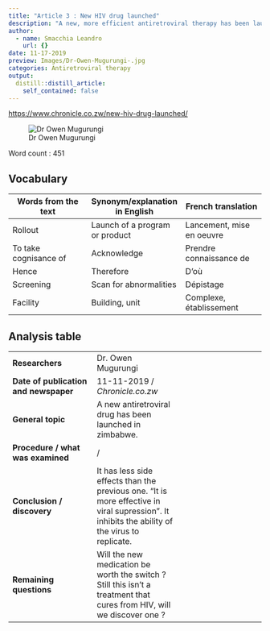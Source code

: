 ```yaml
---
title: "Article 3 : New HIV drug launched"
description: "A new, more efficient antiretroviral therapy has been launched in Zimbabwe."
author:
  - name: Smacchia Leandro
    url: {}
date: 11-17-2019
preview: Images/Dr-Owen-Mugurungi-.jpg
categories: Antiretroviral therapy
output:
  distill::distill_article:
    self_contained: false
---
```



<https://www.chronicle.co.zw/new-hiv-drug-launched/>


![Dr Owen Mugurungi](Images/Dr-Owen-Mugurungi-.jpg)


Word count : 451


## Vocabulary 

| Words from the text | Synonym/explanation in English | French translation |
|--|--|--|
| Rollout | Launch of a program or product | Lancement, mise en oeuvre |
| To take cognisance of | Acknowledge | Prendre connaissance de |
| Hence | Therefore | D'où |
| Screening | Scan for abnormalities | Dépistage |
| Facility | Building, unit | Complexe, établissement |


## Analysis table 

|  |  |  |
|--|--|--|
| **Researchers** | Dr. Owen Mugurungi |
| **Date of publication and newspaper** | 11-11-2019 / *Chronicle.co.zw* |
| **General topic** | A new antiretroviral drug has been launched in zimbabwe. |
| **Procedure / what was examined** | / |
| **Conclusion / discovery** | It has less side effects than the previous one. "It is more effective in viral supression". It inhibits the ability of the virus to replicate. |
| **Remaining questions** | Will the new medication be worth the switch ? Still this isn't a treatment that cures from HIV, will we discover one ? |


